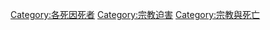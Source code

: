 {{Commonscat|Martyrs}}
{{Cat main|殉道者}}

<!--[[Category:Posthumous_recognitions|Category:Posthumous recognitions]]-->
[[Category:各死因死者|Category:各死因死者]]
[[Category:宗教迫害|Category:宗教迫害]]
[[Category:宗教與死亡|Category:宗教與死亡]]